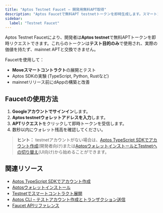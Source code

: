 ```yaml
---
title: "Aptos Testnet Faucet – 開発用無料APT取得"
description: "Aptos Faucetで無料APT testnetトークンを即時生成します。スマートコントラクトのテストとAptosブロックチェーン構築に最適です。"
sidebar:
  label: "Testnet Faucet"
---
```



Aptos Testnet Faucetにより、開発者は**Aptos testnet**で無料APTトークンを即時リクエストできます。これらのトークンは**テスト目的のみ**で使用され、実際の価値を持たず、mainnet APTと交換できません。

Faucetを使用して：

- **Moveスマートコントラクト**の展開とテスト
- Aptos SDKの実験 (TypeScript, Python, Rustなど)
- mainnetリリース前にdAppの構築と改善

<Faucet />

## Faucetの使用方法

1. **Googleアカウントでサインイン**します。
2. **Aptos testnetウォレットアドレスを入力**します。
3. **APTリクエスト**をクリックして即時トークンを受信します。
4. 数秒以内にウォレット残高を確認してください。

> **ヒント：** testnetアカウントがない場合は、[Aptos TypeScript SDKでアカウント作成](/build/sdks/ts-sdk/quickstart)(開発者向け)または[AptosウォレットインストールとTestnetへの切り替え](https://aptosfoundation.org/ecosystem/projects/wallets)(UI向け)から始めることができます。

## 関連リソース

- [Aptos TypeScript SDKでアカウント作成](/build/sdks/ts-sdk/quickstart)
- [Aptosウォレットインストール](https://aptosfoundation.org/ecosystem/projects/wallets)
- [Testnetでスマートコントラクト展開](/build/guides/build-e2e-dapp/1-create-smart-contract)
- [Aptos CLI – テストアカウント作成とトランザクション送信](/build/cli/trying-things-on-chain/create-test-accounts)
- [Faucet APIリファレンス](/build/apis/faucet-api)
